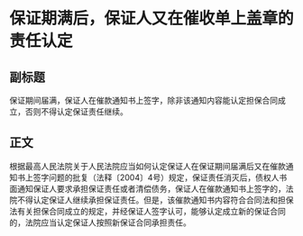 # 保证期满后，保证人又在催收单上盖章的责任认定
## 副标题
保证期间届满，保证人在催款通知书上签字，除非该通知内容能认定担保合同成立，否则不得认定保证责任继续。
## 正文
根据最高人民法院关于人民法院应当如何认定保证人在保证期间届满后又在催款通知书上签字问题的批复（法释〔2004〕4号）规定，保证责任消灭后，债权人书面通知保证人要求承担保证责任或者清偿债务，保证人在催款通知书上签字的，法院不得认定保证人继续承担保证责任。但是，该催款通知书内容符合合同法和担保法有关担保合同成立的规定，并经保证人签字认可，能够认定成立新的保证合同的，法院应当认定保证人按照新保证合同承担责任。
